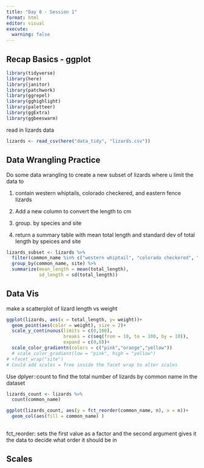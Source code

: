 ```yaml
---
title: "Day 8 - Session 1"
format: html
editor: visual
execute: 
  warning: false
---
```


## Recap Basics - ggplot

```r
library(tidyverse)
library(here)
library(janitor)
library(patchwork)
library(ggrepel)
library(gghighlight)
library(paletteer)
library(ggExtra)
library(ggbeeswarm)
```

read in lizards data

```r

lizards <- read_csv(here("data_tidy", "lizards.csv"))
```

## Data Wrangling Practice

Do some data wrangling to create a new subset of lizards where u limit the data to

1.  contain western whiptails, colorado checkered, and eastern fence lizards

2.  Add a new column to convert the length to cm

3.  group. by species and site

4.  return a summary table with mean total length and standard dev of total length by speices and site

```r
lizards_subset <- lizards %>% 
  filter(common_name %in% c("western whiptail", "colorado checkered", "eastern fence")) %>%   mutate(total_length_cm = total_length/10) %>% 
  group_by(common_name, site) %>% 
  summarize(mean_length = mean(total_length),
            sd_length = sd(total_length))
```

## Data Vis

make a scatterplot of lizard length vs weight

```r
ggplot(lizards, aes(x = total_length, y= weight))+
  geom_point(aes(color = weight), size = 2)+
  scale_y_continuous(limits = c(0,100),
                     breaks = c(seq(from = 10, to = 100, by = 10)),
                     expand = c(0,0))+
  scale_color_gradientn(colors = c("pink","orange","yellow"))
  # scale_color_gradient(low = "pink", high = "yellow")
# +facet_wrap("site") 
# Could add scales = free inside the facet wrap to alter scales
```

Use dplyer::count to find the total number of lizards by common name in the dataset

```r
lizards_count <- lizards %>% 
  count(common_name)

ggplot(lizards_count, aes(y = fct_reorder(common_name, n), x = n))+
  geom_col(aes(fill = common_name) )
  
```

fct_reorder: sets the first value as a factor and the second argument gives it the data to decide what order it should be in

## Scales

```r

```
